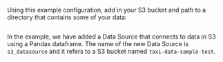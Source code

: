 
Using this example configuration, add in your S3 bucket and path to a directory that contains some of your data:

```python name="tests/integration/docusaurus/deployment_patterns/aws_cloud_storage_pandas.py add_s3_datasource"
```

In the example, we have added a Data Source that connects to data in S3 using a Pandas dataframe. The name of
the new Data Source is ``s3_datasource`` and it refers to a S3 bucket named ``taxi-data-sample-test``.